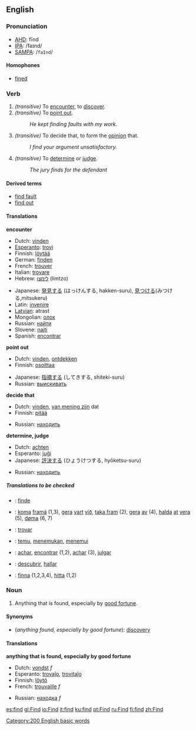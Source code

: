 ==English==

{{rank|Lord|de|whole|190|find|got|let|world}}

===Pronunciation===
*[[AHD]]: fīnd
*[[IPA]]: /faɪnd/
*[[SAMPA]]: /<tt>faInd</tt>/

====Homophones====
*[[fine]]d

===Verb===
{{irregverb|'''to find'''|'''[[finds]]'''|'''[[found]]'''|'''[[found]]'''|'''finding'''}}

#''(transitive)'' To [[encounter]], to [[discover]].
#''(transitive)'' To [[point out]].
#:''He kept finding faults with my work.''
#''(transitive)'' To decide that, to form the [[opinion]] that.
#:''I find your argument unsatisfactory.''
#''(transitive)'' To [[determine]] or [[judge]].
#:''The jury finds for the defendant''

====Derived terms====
*[[find fault]]
*[[find out]]

====Translations====

'''encounter'''
{{top}}
*Dutch: [[vinden]]
*[[Esperanto]]: [[trovi]]
*Finnish: [[löytää]]
*German: [[finden]]
*French: [[trouver]]
*Italian: [[trovare]]
*Hebrew: [[לימצו]] (limtzo)
{{mid}}
*Japanese: [[発見]]する (はっけんする, hakken-suru), [[見つける]](みつける,mitsukeru)
*Latin: [[invenire]]
*[[Latvian]]: atrast
*Mongolian: [[олох]]
*Russian: [[найти]]
*Slovene: [[najti]]
*Spanish: [[encontrar]]
{{bottom}}

'''point out'''
{{top}}
*Dutch: [[vinden]], [[ontdekken]]
*Finnish: [[osoittaa]]
{{mid}}
*Japanese: [[指摘]]する (してきする, shiteki-suru)
*Russian: [[выискивать]]
{{bottom}}

'''decide that'''
{{top}}
*Dutch: [[vinden]], [[van mening zijn]] dat
*Finnish: [[pitää]]
{{mid}}
*Russian: [[находить]]
{{bottom}}

'''determine, judge'''
{{top}}
*Dutch: [[achten]]
*Esperanto: [[juĝi]]
*Japanese: [[評決]]する (ひょうけつする, hyōketsu-suru)
{{mid}}
*Russian: [[находить]]
{{bottom}}

=====Translations to be checked=====
<!--Remove this section once all of the translations below have been moved into the tables above.-->
{{checktrans}}

*{{ttbc|Danish}}: [[finde]]
*{{ttbc|Faroese}}: [[koma]] [[framá]] (1,3), [[gera]] [[vart]] [[við]], [[taka fram]] (2), [[gera]] [[av]] (4), [[halda]] [[at]] [[vera]] (5), [[døma]] (6, 7)
*{{ttbc|Ido}}: [[trovar]]
*{{ttbc|Indonesian}}: [[temu]], [[temu|menemukan]], [[temu|menemui]]
*{{ttbc|Portuguese}}: [[achar]], [[encontrar]] (1,2), [[achar]] (3), [[julgar]]
*{{ttbc|Spanish}}: [[descubrir]], [[hallar]]
*{{ttbc|Swedish}}: [[finna]] (1,2,3,4),  [[hitta]] (1,2)

===Noun===
{{en-noun|find|finds}}

#Anything that is found, especially by [[good fortune]].

====Synonyms====
*(''anything found, especially by good fortune''): [[discovery]]

====Translations====

'''anything that is found, especially by good fortune'''
{{top}}
*Dutch: [[vondst]] ''f''
*Esperanto: [[trovaĵo]], [[trovitaĵo]]
*Finnish: [[löytö]]
*French: [[trouvaille]] ''f''
{{mid}}
*Russian: [[находка]] ''f''
{{bottom}}

[[Category:200 English basic words]]

[[es:find]]
[[gl:Find]]
[[io:Find]]
[[it:find]]
[[ku:find]]
[[pt:Find]]
[[ru:Find]]
[[fi:find]]
[[zh:Find]]